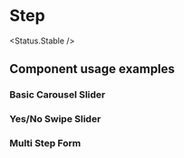 
# Step

<Status.Stable />

<Props />

## Component usage examples

### Basic Carousel Slider

<Story id="components-step--slider" />

### Yes/No Swipe Slider

<Story id="components-step--swiper" />

### Multi Step Form

<Story id="components-step--form" />
